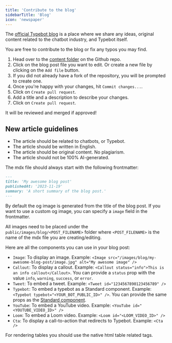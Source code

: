 ```yaml
---
title: 'Contribute to the blog'
sidebarTitle: 'Blog'
icon: 'newspaper'
---
```


The [official Typebot blog](https://chatresponde.site/blog) is a place where we share any ideas, original content related to the chatbot industry, and Typebot itself.

You are free to contribute to the blog or fix any typos you may find.

1. Head over to the [content folder](https://github.com/baptisteArno/typebot.io/tree/main/apps/landing-page/content) on the Github repo.
2. Click on the blog post file you want to edit. Or create a new file by clicking on the `Add file` button.
3. If you did not already have a fork of the repository, you will be prompted to create one.
4. Once you're happy with your changes, hit `Commit changes...`.
5. Click on `Create pull request`.
6. Add a title and a description to describe your changes.
7. Click on `Create pull request`.

It will be reviewed and merged if approved!

## New article guidelines

- The article should be related to chatbots, or Typebot.
- The article should be written in English.
- The article should be original content. No plagiarism.
- The article should not be 100% AI-generated.

The mdx file should always start with the following frontmatter:

```md
---
title: 'My awesome blog post'
publishedAt: '2023-11-19'
summary: 'A short summary of the blog post.'
---
```

By default the og image is generated from the title of the blog post. If you want to use a custom og image, you can specify a `image` field in the frontmatter.

All images need to be placed under the `public/images/blog/<POST_FILENAME>` folder where `<POST_FILENAME>` is the name of the mdx file you are creating/editing.

Here are all the components you can use in your blog post:

- `Image`: To display an image. Example: `<Image src="/images/blog/my-awesome-blog-post/image.jpg" alt="My awesome image" />`
- `Callout`: To display a callout. Example: `<Callout status="info">This is an info callout</Callout>`. You can provide a `status` prop with the value `info`, `warning`, `success`, or `error`.
- `Tweet`: To embed a tweet. Example: `<Tweet id="1234567890123456789" />`
- `Typebot`: To embed a typebot as a Standard component. Example: `<Typebot typebot="<YOUR_BOT_PUBLIC_ID>" />`. You can provide the same props as the [Standard component](../../deploy/web/libraries/react#standard).
- `YouTube`: To embed a YouTube video. Example: `<YouTube id="<YOUTUBE_VIDEO_ID>" />`
- `Loom`: To embed a Loom video. Example: `<Loom id="<LOOM_VIDEO_ID>" />`
- `Cta`: To display a call-to-action that redirects to Typebot. Example: `<Cta />`

For rendering tables you should use the native html table related tags.
